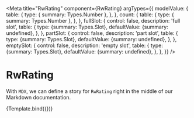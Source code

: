
<Meta
  title="RwRating"
  component={RwRating}
  argTypes={{
    modelValue: {
      table: {
        type: { summary: Types.Number },
      },
    },
    count: {
      table: {
        type: { summary: Types.Number },
      },
    },
    fullSlot: {
      control: false,
      description: 'full slot',
      table: {
        type: {summary: Types.Slot},
        defaultValue: {summary: undefined},
      },
    },
    partSlot: {
      control: false,
      description: 'part slot',
      table: {
        type: {summary: Types.Slot},
        defaultValue: {summary: undefined},
      },
    },
    emptySlot: {
      control: false,
      description: 'empty slot',
      table: {
        type: {summary: Types.Slot},
        defaultValue: {summary: undefined},
      },
    },
  }}
/>


# RwRating

With `MDX`, we can define a story for `RwRating` right in the middle of our
Markdown documentation.

<Canvas withSource='none'>
  <Story
    name="Default"
    args={{
      modelValue: 3.5,
    }}>
    {Template.bind({})}
  </Story>
</Canvas>



<Source
  language='html'
  dark
  format={false}
  code={DEFAULT_CODE}
/>

<ArgsTable story="Default" />
